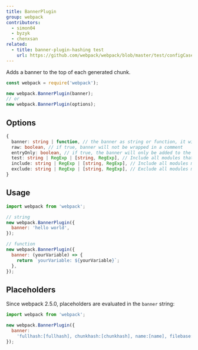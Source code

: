 ```yaml
---
title: BannerPlugin
group: webpack
contributors:
  - simon04
  - byzyk
  - chenxsan
related:
  - title: banner-plugin-hashing test
    url: https://github.com/webpack/webpack/blob/master/test/configCases/plugins/banner-plugin-hashing/webpack.config.js
---
```


Adds a banner to the top of each generated chunk.

```javascript
const webpack = require('webpack');

new webpack.BannerPlugin(banner);
// or
new webpack.BannerPlugin(options);
```

## Options

```ts
{
  banner: string | function, // the banner as string or function, it will be wrapped in a comment
  raw: boolean, // if true, banner will not be wrapped in a comment
  entryOnly: boolean, // if true, the banner will only be added to the entry chunks
  test: string | RegExp | [string, RegExp], // Include all modules that pass test assertion.
  include: string | RegExp | [string, RegExp], // Include all modules matching any of these conditions.
  exclude: string | RegExp | [string, RegExp], // Exclude all modules matching any of these conditions.
}
```

## Usage

```javascript
import webpack from 'webpack';

// string
new webpack.BannerPlugin({
  banner: 'hello world',
});

// function
new webpack.BannerPlugin({
  banner: (yourVariable) => {
    return `yourVariable: ${yourVariable}`;
  },
});
```

## Placeholders

Since webpack 2.5.0, placeholders are evaluated in the `banner` string:

```javascript
import webpack from 'webpack';

new webpack.BannerPlugin({
  banner:
    'fullhash:[fullhash], chunkhash:[chunkhash], name:[name], filebase:[filebase], query:[query], file:[file]',
});
```
